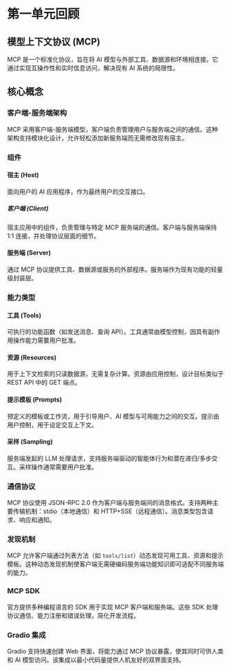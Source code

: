 # 第一单元回顾

## 模型上下文协议 (MCP)

MCP 是一个标准化协议，旨在将 AI 模型与外部工具、数据源和环境相连接。它通过实现互操作性和实时信息访问，解决现有 AI 系统的局限性。

## 核心概念

### 客户端-服务端架构
MCP 采用客户端-服务端模型，客户端负责管理用户与服务端之间的通信。这种架构支持模块化设计，允许轻松添加新服务端而无需修改现有宿主。

### 组件
#### 宿主 (Host)
面向用户的 AI 应用程序，作为最终用户的交互接口。

##### 客户端 (Client)
宿主应用中的组件，负责管理与特定 MCP 服务端的通信。客户端与服务端保持 1:1 连接，并处理协议层面的细节。

#### 服务端 (Server)
通过 MCP 协议提供工具、数据源或服务的外部程序。服务端作为现有功能的轻量级封装层。

### 能力类型
#### 工具 (Tools)
可执行的功能函数（如发送消息、查询 API）。工具通常由模型控制，因具有副作用操作能力需要用户批准。

#### 资源 (Resources)
用于上下文检索的只读数据源，无需复杂计算。资源由应用控制，设计目标类似于 REST API 中的 GET 端点。

#### 提示模板 (Prompts)
预定义的模板或工作流，用于引导用户、AI 模型与可用能力之间的交互。提示由用户控制，用于设定交互上下文。

#### 采样 (Sampling)
服务端发起的 LLM 处理请求，支持服务端驱动的智能体行为和潜在递归/多步交互。采样操作通常需要用户批准。

### 通信协议
MCP 协议使用 JSON-RPC 2.0 作为客户端与服务端间的消息格式。支持两种主要传输机制：stdio（本地通信）和 HTTP+SSE（远程通信）。消息类型包含请求、响应和通知。

### 发现机制
MCP 允许客户端通过列表方法（如 `tools/list`）动态发现可用工具、资源和提示模板。这种动态发现机制使客户端无需硬编码服务端功能知识即可适配不同服务端的能力。

### MCP SDK
官方提供多种编程语言的 SDK 用于实现 MCP 客户端和服务端。这些 SDK 处理协议通信、能力注册和错误处理，简化开发流程。

### Gradio 集成
Gradio 支持快速创建 Web 界面，将能力通过 MCP 协议暴露，使其同时可供人类和 AI 模型访问。该集成以最小代码量提供人机友好的双界面支持。